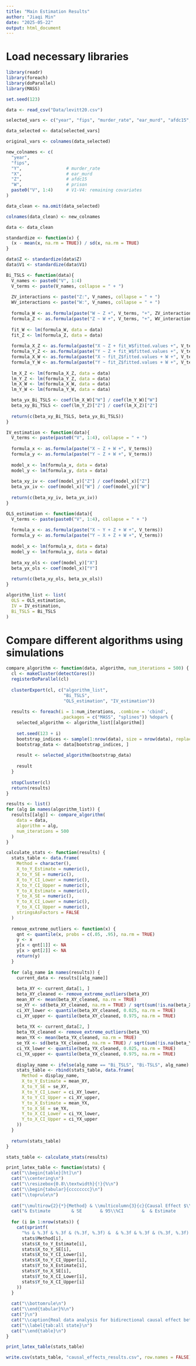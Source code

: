 ```yaml
---
title: "Main Estimation Results"
author: "Jiaqi Min"
date: "2025-05-22"
output: html_document
---
```


# Load necessary libraries
```r
library(readr)
library(foreach)
library(doParallel)     
library(MASS)
```

```r
set.seed(123)
```

```r
data <- read_csv("Data/levitt20.csv")

selected_vars <- c("year", "fips", "murder_rate", "ear_murd", "afdc15", "prison", "population", "unemp", "income", "pover")

data_selected <- data[selected_vars]

original_vars <- colnames(data_selected)

new_colnames <- c(
  "year",
  "fips",
  "Y",                 # murder_rate
  "X",                 # ear_murd
  "Z",                 # afdc15
  "W",                 # prison
  paste0("V", 1:4)     # V1-V4: remaining covariates
)

data_clean <- na.omit(data_selected)

colnames(data_clean) <- new_colnames

data <- data_clean

standardize <- function(x) {
  (x - mean(x, na.rm = TRUE)) / sd(x, na.rm = TRUE)
}

data$Z <- standardize(data$Z)
data$V1 <- standardize(data$V1)
```

```r
Bi_TSLS <- function(data){
  V_names <- paste0("V", 1:4)
  V_terms <- paste(V_names, collapse = " + ")
  
  ZV_interactions <- paste("Z:", V_names, collapse = " + ")
  WV_interactions <- paste("W:", V_names, collapse = " + ")
  
  formula_W <- as.formula(paste("W ~ Z +", V_terms, "+", ZV_interactions))
  formula_Z <- as.formula(paste("Z ~ W +", V_terms, "+", WV_interactions))
  
  fit_W <- lm(formula_W, data = data)
  fit_Z <- lm(formula_Z, data = data)
  
  formula_X_Z <- as.formula(paste("X ~ Z + fit_W$fitted.values +", V_terms))
  formula_Y_Z <- as.formula(paste("Y ~ Z + fit_W$fitted.values +", V_terms))
  formula_X_W <- as.formula(paste("X ~ fit_Z$fitted.values + W +", V_terms))
  formula_Y_W <- as.formula(paste("Y ~ fit_Z$fitted.values + W +", V_terms))
  
  lm_X_Z <- lm(formula_X_Z, data = data)
  lm_Y_Z <- lm(formula_Y_Z, data = data)
  lm_X_W <- lm(formula_X_W, data = data)
  lm_Y_W <- lm(formula_Y_W, data = data)

  beta_yx_Bi_TSLS <- coef(lm_X_W)["W"] / coef(lm_Y_W)["W"]
  beta_xy_Bi_TSLS <- coef(lm_Y_Z)["Z"] / coef(lm_X_Z)["Z"]
  
  return(c(beta_xy_Bi_TSLS, beta_yx_Bi_TSLS))
}

IV_estimation <- function(data){
  V_terms <- paste(paste0("V", 1:4), collapse = " + ")
  
  formula_x <- as.formula(paste("X ~ Z + W +", V_terms))
  formula_y <- as.formula(paste("Y ~ Z + W +", V_terms))
  
  model_x <- lm(formula_x, data = data)
  model_y <- lm(formula_y, data = data)
  
  beta_xy_iv <- coef(model_y)["Z"] / coef(model_x)["Z"]
  beta_yx_iv <- coef(model_x)["W"] / coef(model_y)["W"]
  
  return(c(beta_xy_iv, beta_yx_iv))
}

OLS_estimation <- function(data){
  V_terms <- paste(paste0("V", 1:4), collapse = " + ")
  
  formula_x <- as.formula(paste("X ~ Y + Z + W +", V_terms))
  formula_y <- as.formula(paste("Y ~ X + Z + W +", V_terms))
  
  model_x <- lm(formula_x, data = data)
  model_y <- lm(formula_y, data = data)
  
  beta_xy_ols <- coef(model_y)["X"]
  beta_yx_ols <- coef(model_x)["Y"]
  
  return(c(beta_xy_ols, beta_yx_ols))
}

algorithm_list <- list(
  OLS = OLS_estimation,
  IV = IV_estimation,
  Bi_TSLS = Bi_TSLS
)
```

# Compare different algorithms using simulations
```r
compare_algorithm <- function(data, algorithm, num_iterations = 500) {
  cl <- makeCluster(detectCores())
  registerDoParallel(cl)
  
  clusterExport(cl, c("algorithm_list",
                      "Bi_TSLS", 
                      "OLS_estimation", "IV_estimation"))
  
  results <- foreach(i = 1:num_iterations, .combine = 'cbind', 
                     .packages = c("MASS", "splines")) %dopar% {
    selected_algorithm <- algorithm_list[[algorithm]]
    
    set.seed(123 + i)
    bootstrap_indices <- sample(1:nrow(data), size = nrow(data), replace = TRUE)
    bootstrap_data <- data[bootstrap_indices, ]
    
    result <- selected_algorithm(bootstrap_data)
    
    result
  }
  
  stopCluster(cl)
  return(results)
}

results <- list()
for (alg in names(algorithm_list)) {
  results[[alg]] <- compare_algorithm(
    data = data, 
    algorithm = alg,
    num_iterations = 500
  )
}

calculate_stats <- function(results) {
  stats_table <- data.frame(
    Method = character(),
    X_to_Y_Estimate = numeric(),
    X_to_Y_SE = numeric(),
    X_to_Y_CI_Lower = numeric(),
    X_to_Y_CI_Upper = numeric(),
    Y_to_X_Estimate = numeric(),
    Y_to_X_SE = numeric(),
    Y_to_X_CI_Lower = numeric(),
    Y_to_X_CI_Upper = numeric(),
    stringsAsFactors = FALSE
  )
  
  remove_extreme_outliers <- function(x) {
    qnt <- quantile(x, probs = c(.05, .95), na.rm = TRUE)
    y <- x
    y[x < qnt[1]] <- NA
    y[x > qnt[2]] <- NA
    return(y)
  }
  
  for (alg_name in names(results)) {
    current_data <- results[[alg_name]]
    
    beta_XY <- current_data[1, ]
    beta_XY_cleaned <- remove_extreme_outliers(beta_XY)
    mean_XY <- mean(beta_XY_cleaned, na.rm = TRUE)
    se_XY <- sd(beta_XY_cleaned, na.rm = TRUE) / sqrt(sum(!is.na(beta_XY_cleaned)))
    ci_XY_lower <- quantile(beta_XY_cleaned, 0.025, na.rm = TRUE)
    ci_XY_upper <- quantile(beta_XY_cleaned, 0.975, na.rm = TRUE)
    
    beta_YX <- current_data[2, ]
    beta_YX_cleaned <- remove_extreme_outliers(beta_YX)
    mean_YX <- mean(beta_YX_cleaned, na.rm = TRUE)
    se_YX <- sd(beta_YX_cleaned, na.rm = TRUE) / sqrt(sum(!is.na(beta_YX_cleaned)))
    ci_YX_lower <- quantile(beta_YX_cleaned, 0.025, na.rm = TRUE)
    ci_YX_upper <- quantile(beta_YX_cleaned, 0.975, na.rm = TRUE)
    
    display_name <- ifelse(alg_name == "Bi_TSLS", "Bi-TSLS", alg_name)
    stats_table <- rbind(stats_table, data.frame(
      Method = display_name,
      X_to_Y_Estimate = mean_XY,
      X_to_Y_SE = se_XY,
      X_to_Y_CI_Lower = ci_XY_lower,
      X_to_Y_CI_Upper = ci_XY_upper,
      Y_to_X_Estimate = mean_YX,
      Y_to_X_SE = se_YX,
      Y_to_X_CI_Lower = ci_YX_lower,
      Y_to_X_CI_Upper = ci_YX_upper
    ))
  }
  
  return(stats_table)
}

stats_table <- calculate_stats(results)

print_latex_table <- function(stats) {
  cat("\\begin{table}[ht]\n")
  cat("\\centering\n")
  cat("\\resizebox{0.8\\textwidth}{!}{%\n")
  cat("\\begin{tabular}{cccccccc}\n")
  cat("\\toprule\n")
  
  cat("\\multirow{2}{*}{Method} & \\multicolumn{3}{c}{Causal Effect $\\hat\\beta_{x\\to y}$} &  & \\multicolumn{3}{c}{Causal Effect $\\hat\\beta_{y\\to x}$} \\\\ \\cline{2-4} \\cline{6-8} \\addlinespace[1mm]\n")
  cat("& Estimate        & SE       & 95\\%CI       &  & Estimate        & SE       & 95\\%CI       \\\\ \\hline\\addlinespace[1mm]\n")
  
  for (i in 1:nrow(stats)) {
    cat(sprintf(
      "%s & %.3f & %.3f & (%.3f, %.3f) &  & %.3f & %.3f & (%.3f, %.3f) \\\\\n",
      stats$Method[i],
      stats$X_to_Y_Estimate[i],
      stats$X_to_Y_SE[i],
      stats$X_to_Y_CI_Lower[i],
      stats$X_to_Y_CI_Upper[i],
      stats$Y_to_X_Estimate[i],
      stats$Y_to_X_SE[i],
      stats$Y_to_X_CI_Lower[i],
      stats$Y_to_X_CI_Upper[i]
    ))
  }
  
  cat("\\bottomrule\n")
  cat("\\end{tabular}%\n")
  cat("}\n")
  cat("\\caption{Real data analysis for bidirectional causal effect between abortion and murder rates.}\n")
  cat("\\label{tab:all state}\n")
  cat("\\end{table}\n")
}

print_latex_table(stats_table)

write.csv(stats_table, "causal_effects_results.csv", row.names = FALSE)
```
